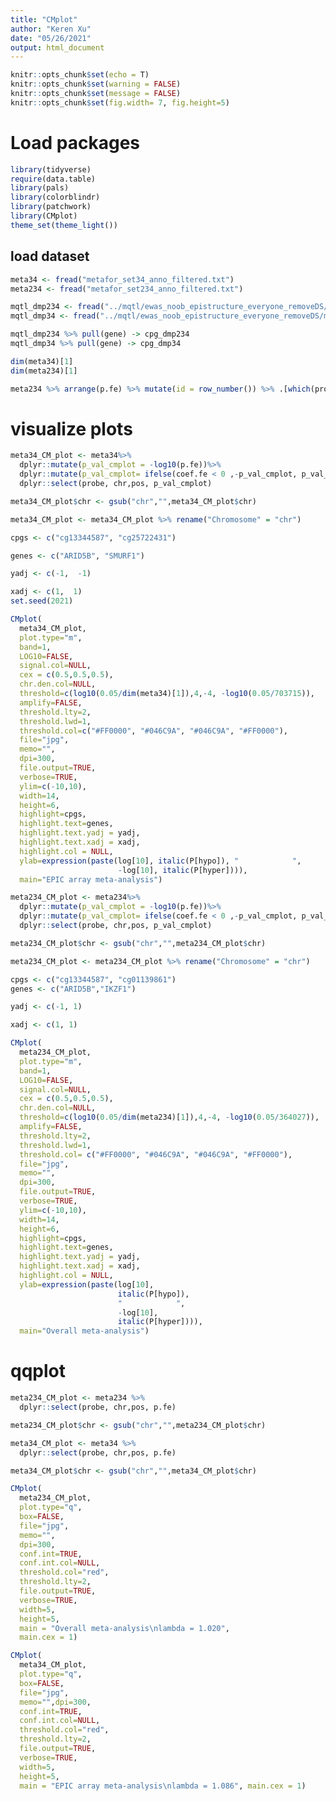 ```yaml
---
title: "CMplot"
author: "Keren Xu"
date: "05/26/2021"
output: html_document
---
```



```r
knitr::opts_chunk$set(echo = T)
knitr::opts_chunk$set(warning = FALSE)
knitr::opts_chunk$set(message = FALSE)
knitr::opts_chunk$set(fig.width= 7, fig.height=5) 
```



# Load packages  
```r
library(tidyverse)
require(data.table)
library(pals)
library(colorblindr)
library(patchwork)
library(CMplot)
theme_set(theme_light()) 
```


## load dataset 
```r
meta34 <- fread("metafor_set34_anno_filtered.txt")
meta234 <- fread("metafor_set234_anno_filtered.txt")

mqtl_dmp234 <- fread("../mqtl/ewas_noob_epistructure_everyone_removeDS/mqtl_metafor_output_dmp234.csv")
mqtl_dmp34 <- fread("../mqtl/ewas_noob_epistructure_everyone_removeDS/mqtl_metafor_output_dmp34.csv")

mqtl_dmp234 %>% pull(gene) -> cpg_dmp234 
mqtl_dmp34 %>% pull(gene) -> cpg_dmp34 

dim(meta34)[1]
dim(meta234)[1]

meta234 %>% arrange(p.fe) %>% mutate(id = row_number()) %>% .[which(probe == "cg01139861")] %>% pull(id)
```


# visualize plots  
```r
meta34_CM_plot <- meta34%>%
  dplyr::mutate(p_val_cmplot = -log10(p.fe))%>%
  dplyr::mutate(p_val_cmplot= ifelse(coef.fe < 0 ,-p_val_cmplot, p_val_cmplot )) %>%
  dplyr::select(probe, chr,pos, p_val_cmplot)

meta34_CM_plot$chr <- gsub("chr","",meta34_CM_plot$chr)

meta34_CM_plot <- meta34_CM_plot %>% rename("Chromosome" = "chr")

cpgs <- c("cg13344587", "cg25722431")

genes <- c("ARID5B", "SMURF1")

yadj <- c(-1,  -1)

xadj <- c(1,  1)
set.seed(2021)

CMplot(
  meta34_CM_plot,
  plot.type="m", 
  band=1, 
  LOG10=FALSE, 
  signal.col=NULL, 
  cex = c(0.5,0.5,0.5),
  chr.den.col=NULL,
  threshold=c(log10(0.05/dim(meta34)[1]),4,-4, -log10(0.05/703715)),
  amplify=FALSE,
  threshold.lty=2, 
  threshold.lwd=1, 
  threshold.col=c("#FF0000", "#046C9A", "#046C9A", "#FF0000"),
  file="jpg",
  memo="",
  dpi=300,
  file.output=TRUE,
  verbose=TRUE,
  ylim=c(-10,10),
  width=14,
  height=6, 
  highlight=cpgs, 
  highlight.text=genes, 
  highlight.text.yadj = yadj, 
  highlight.text.xadj = xadj, 
  highlight.col = NULL, 
  ylab=expression(paste(log[10], italic(P[hypo]), "            ",
                        -log[10], italic(P[hyper]))), 
  main="EPIC array meta-analysis")
```


```r
meta234_CM_plot <- meta234%>%
  dplyr::mutate(p_val_cmplot = -log10(p.fe))%>%
  dplyr::mutate(p_val_cmplot= ifelse(coef.fe < 0 ,-p_val_cmplot, p_val_cmplot )) %>%
  dplyr::select(probe, chr,pos, p_val_cmplot)

meta234_CM_plot$chr <- gsub("chr","",meta234_CM_plot$chr)

meta234_CM_plot <- meta234_CM_plot %>% rename("Chromosome" = "chr")

cpgs <- c("cg13344587", "cg01139861")
genes <- c("ARID5B","IKZF1")

yadj <- c(-1, 1)

xadj <- c(1, 1)

CMplot(
  meta234_CM_plot,
  plot.type="m", 
  band=1, 
  LOG10=FALSE, 
  signal.col=NULL, 
  cex = c(0.5,0.5,0.5),
  chr.den.col=NULL,
  threshold=c(log10(0.05/dim(meta234)[1]),4,-4, -log10(0.05/364027)),
  amplify=FALSE,
  threshold.lty=2, 
  threshold.lwd=1, 
  threshold.col= c("#FF0000", "#046C9A", "#046C9A", "#FF0000"),
  file="jpg",
  memo="",
  dpi=300,
  file.output=TRUE,
  verbose=TRUE,
  ylim=c(-10,10),
  width=14,
  height=6, 
  highlight=cpgs, 
  highlight.text=genes, 
  highlight.text.yadj = yadj, 
  highlight.text.xadj = xadj, 
  highlight.col = NULL, 
  ylab=expression(paste(log[10], 
                        italic(P[hypo]), 
                        "            ",
                        -log[10], 
                        italic(P[hyper]))), 
  main="Overall meta-analysis")
```


# qqplot  
```r
meta234_CM_plot <- meta234 %>%
  dplyr::select(probe, chr,pos, p.fe)

meta234_CM_plot$chr <- gsub("chr","",meta234_CM_plot$chr)

meta34_CM_plot <- meta34 %>%
  dplyr::select(probe, chr,pos, p.fe)

meta34_CM_plot$chr <- gsub("chr","",meta34_CM_plot$chr)

CMplot(
  meta234_CM_plot,
  plot.type="q",
  box=FALSE,
  file="jpg",
  memo="",
  dpi=300,
  conf.int=TRUE,
  conf.int.col=NULL,
  threshold.col="red",
  threshold.lty=2,
  file.output=TRUE,
  verbose=TRUE,
  width=5,
  height=5, 
  main = "Overall meta-analysis\nlambda = 1.020", 
  main.cex = 1)

CMplot(
  meta34_CM_plot,
  plot.type="q",
  box=FALSE,
  file="jpg",
  memo="",dpi=300,
  conf.int=TRUE,
  conf.int.col=NULL,
  threshold.col="red",
  threshold.lty=2,
  file.output=TRUE,
  verbose=TRUE,
  width=5,
  height=5, 
  main = "EPIC array meta-analysis\nlambda = 1.086", main.cex = 1)
```

